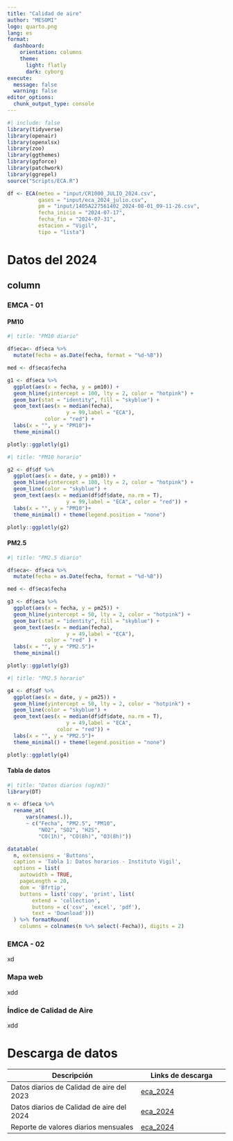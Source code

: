 ```yaml
---
title: "Calidad de aire"
author: "MESOMI"
logo: quarto.png
lang: es
format: 
  dashboard:
    orientation: columns
    theme:
      light: flatly
      dark: cyborg
execute: 
  message: false
  warning: false
editor_options: 
  chunk_output_type: console
---
```


```r
#| include: false
library(tidyverse)
library(openair)
library(openxlsx)
library(zoo)
library(ggthemes)
library(ggforce)
library(patchwork)
library(ggrepel)
source("Scripts/ECA.R")

df <- ECA(meteo = "input/CR1000_JULIO_2024.csv",
          gases = "input/eca_2024_julio.csv",
          pm = "input/1405A227561402_2024-08-01_09-11-26.csv",
          fecha_inicio = "2024-07-17",
          fecha_fin = "2024-07-31",
          estacion = "Vigil",
          tipo = "lista")
```

# Datos del 2024
## column {.tabset}
### EMCA - 01 {.tabset}
#### PM10
```r
#| title: "PM10 diario"

df$eca<- df$eca %>% 
  mutate(fecha = as.Date(fecha, format = "%d-%B"))

med <- df$eca$fecha

g1 <- df$eca %>% 
  ggplot(aes(x = fecha, y = pm10)) +
  geom_hline(yintercept = 100, lty = 2, color = "hotpink") +
  geom_bar(stat = "identity", fill = "skyblue") +
  geom_text(aes(x = median(fecha),
                   y = 99,label = "ECA"),
            color = "red") +
  labs(x = "", y = "PM10")+
  theme_minimal()

plotly::ggplotly(g1)
```

```r
#| title: "PM10 horario"

g2 <- df$df %>% 
  ggplot(aes(x = date, y = pm10)) +
  geom_hline(yintercept = 100, lty = 2, color = "hotpink") +
  geom_line(color = "skyblue") +
  geom_text(aes(x = median(df$df$date, na.rm = T),
                   y = 99,label = "ECA", color = "red")) +
  labs(x = "", y = "PM10")+
  theme_minimal() + theme(legend.position = "none")

plotly::ggplotly(g2)
```

#### PM2.5
```r
#| title: "PM2.5 diario"

df$eca<- df$eca %>% 
  mutate(fecha = as.Date(fecha, format = "%d-%B"))

med <- df$eca$fecha

g3 <- df$eca %>% 
  ggplot(aes(x = fecha, y = pm25)) +
  geom_hline(yintercept = 50, lty = 2, color = "hotpink") +
  geom_bar(stat = "identity", fill = "skyblue") +
  geom_text(aes(x = median(fecha),
                   y = 49,label = "ECA"),
            color = "red" ) +
  labs(x = "", y = "PM2.5")+
  theme_minimal()

plotly::ggplotly(g3)
```

```r
#| title: "PM2.5 horario"

g4 <- df$df %>% 
  ggplot(aes(x = date, y = pm25)) +
  geom_hline(yintercept = 50, lty = 2, color = "hotpink") +
  geom_line(color = "skyblue") +
  geom_text(aes(x = median(df$df$date, na.rm = T),
                   y = 49,label = "ECA",
                color = "red")) +
  labs(x = "", y = "PM2.5")+
  theme_minimal() + theme(legend.position = "none")

plotly::ggplotly(g4)
```

#### Tabla de datos

```r
#| title: "Datos diarios (ug/m3)"
library(DT)

n <- df$eca %>% 
  rename_at(
      vars(names(.)),
      ~ c("Fecha", "PM2.5", "PM10", 
          "NO2", "SO2", "H2S",
          "CO(1h)", "CO(8h)", "O3(8h)"))

datatable(
  n, extensions = 'Buttons',
  caption = 'Tabla 1: Datos horarios - Instituto Vigil',
  options = list(
    autowidth = TRUE,
    pageLength = 20,
    dom = 'Bfrtip',
    buttons = list('copy', 'print', list(
        extend = 'collection',
        buttons = c('csv', 'excel', 'pdf'),
        text = 'Download')))
  ) %>% formatRound(
    columns = colnames(n %>% select(-Fecha)), digits = 2)
```

### EMCA - 02

xd

### Mapa web

xdd

### Índice de Calidad de Aire

xdd


# Descarga de datos

| Descripción                             | Links de descarga          |
|-----------------------------------------|----------------------------|
| Datos diarios de Calidad de aire del 2023 | [eca_2024](input/eca_2024.csv)     |
| Datos diarios de Calidad de aire del 2024 | [eca_2024](input/eca_2024.csv)     |
| Reporte de valores diarios mensuales   | [eca_2024](input/eca_2024.csv) |